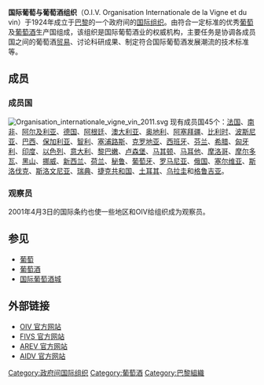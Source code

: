 {{expert|time=2011-05-01T06:09:49+00:00}}
'''国际葡萄与葡萄酒组织'''（O.I.V. Organisation Internationale de la Vigne et du vin）于1924年成立于[[巴黎|巴黎]]的一个政府间的[[国际组织|国际组织]]。由符合一定标准的优秀[[葡萄|葡萄]]及[[葡萄酒|葡萄酒]]生产国组成，该组织是国际葡萄酒业的权威机构，主要任务是协调各成员国之间的葡萄酒[[贸易|贸易]]、讨论科研成果、制定符合国际葡萄酒发展潮流的技术标准等。

==成员==
===成员国===
[[File:Organisation_internationale_vigne_vin_2011.svg|thumb]]
现有成员国45个：[[法国|法国]]、[[南非|南非]]、[[阿尔及利亚|阿尔及利亚]]、[[德国|德国]]、[[阿根廷|阿根廷]]、[[澳大利亚|澳大利亚]]、[[奥地利|奥地利]]、[[阿塞拜疆|阿塞拜疆]]、[[比利时|比利时]]、[[波斯尼亚|波斯尼亚]]、[[巴西|巴西]]、[[保加利亚|保加利亚]]、[[智利|智利]]、[[塞浦路斯|塞浦路斯]]、[[克罗地亚|克罗地亚]]、[[西班牙|西班牙]]、[[芬兰|芬兰]]、[[希腊|希腊]]、[[匈牙利|匈牙利]]、[[印度|印度]]、[[以色列|以色列]]、[[意大利|意大利]]、[[黎巴嫩|黎巴嫩]]、[[卢森堡|卢森堡]]、[[马其顿|马其顿]]、[[马耳他|马耳他]]、[[摩洛哥|摩洛哥]]、[[摩尔多瓦|摩尔多瓦]]、[[黑山|黑山]]、[[挪威|挪威]]、[[新西兰|新西兰]]、[[荷兰|荷兰]]、[[秘鲁|秘鲁]]、[[葡萄牙|葡萄牙]]、[[罗马尼亚|罗马尼亚]]、[[俄国|俄国]]、[[塞尔维亚|塞尔维亚]]、[[斯洛伐克|斯洛伐克]]、[[斯洛文尼亚|斯洛文尼亚]]、[[瑞典|瑞典]]、[[捷克共和国|捷克共和国]]、[[土耳其|土耳其]]、[[乌拉圭|乌拉圭]]和[[格鲁吉亚|格鲁吉亚]]。

===观察员===
2001年4月3日的国际条约也使一些地区和OIV给组织成为观察员。 

==参见==
*[[葡萄|葡萄]]
*[[葡萄酒|葡萄酒]]
*[[国际葡萄酒城|国际葡萄酒城]]

== 外部链接 ==
* [http://www.oiv.org  OIV 官方网站]{{Wayback|url=http://www.oiv.org/ |date=20200622141431 }}
* [http://www.fivs.org FIVS 官方网站]{{Wayback|url=http://www.fivs.org/ |date=20200425084413 }}
* [https://web.archive.org/web/20071024011203/http://www.arev.org/ AREV 官方网站]
* [http://www.aidv.org AIDV 官方网站]{{Wayback|url=http://www.aidv.org/ |date=20200217155803 }}

[[Category:政府间国际组织|Category:政府间国际组织]]
[[Category:葡萄酒|Category:葡萄酒]]
[[Category:巴黎組織|Category:巴黎組織]]